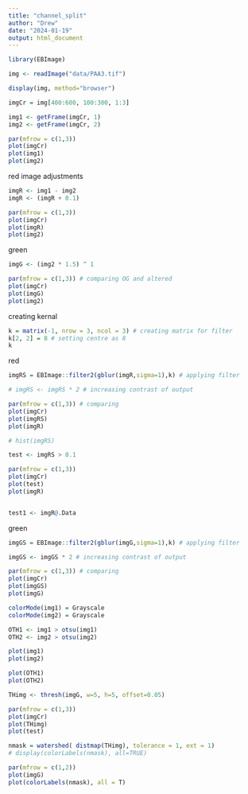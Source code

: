 ---
title: "channel_split"
author: "Drew"
date: "2024-01-19"
output: html_document
---

```{r}
library(EBImage)
```

```{r}
img <- readImage("data/PAA3.tif")
```

```{r}
display(img, method="browser")
```


```{r}
imgCr = img[400:600, 100:300, 1:3]

img1 <- getFrame(imgCr, 1)
img2 <- getFrame(imgCr, 2)

par(mfrow = c(1,3))
plot(imgCr)
plot(img1)
plot(img2)
```

red image adjustments 

```{r}

imgR <- img1 - img2
imgR <- (imgR + 0.1) 

par(mfrow = c(1,3))
plot(imgCr)
plot(imgR)
plot(img2)
```

green

```{r}
imgG <- (img2 * 1.5) ^ 1

par(mfrow = c(1,3)) # comparing OG and altered
plot(imgCr)
plot(imgG)
plot(img2)

```

creating kernal 

```{r}
k = matrix(-1, nrow = 3, ncol = 3) # creating matrix for filter
k[2, 2] = 8 # setting centre as 8 
k
```

red

```{r}

imgRS = EBImage::filter2(gblur(imgR,sigma=1),k) # applying filter 

# imgRS <- imgRS * 2 # increasing contrast of output

par(mfrow = c(1,3)) # comparing 
plot(imgCr)
plot(imgRS)
plot(imgR)

```

```{r}
# hist(imgRS)

test <- imgRS > 0.1

par(mfrow = c(1,3))
plot(imgCr)
plot(test)
plot(imgR)


test1 <- imgR@.Data
```


green

```{r}

imgGS = EBImage::filter2(gblur(imgG,sigma=1),k) # applying filter 

imgGS <- imgGS * 2 # increasing contrast of output

par(mfrow = c(1,3)) # comparing 
plot(imgCr)
plot(imgGS)
plot(imgG)
```


```{r}

colorMode(img1) = Grayscale
colorMode(img2) = Grayscale

OTH1 <- img1 > otsu(img1)
OTH2 <- img2 > otsu(img2)

plot(img1)
plot(img2)

plot(OTH1)
plot(OTH2)

```

```{r}

THimg <- thresh(imgG, w=5, h=5, offset=0.05)

par(mfrow = c(1,3))
plot(imgCr)
plot(THimg)
plot(test)

```


```{r}
nmask = watershed( distmap(THimg), tolerance = 1, ext = 1)
# display(colorLabels(nmask), all=TRUE)

par(mfrow = c(1,2))
plot(imgG)
plot(colorLabels(nmask), all = T)
```
